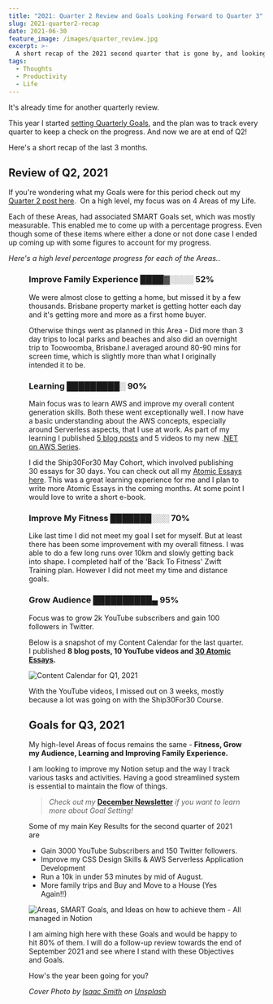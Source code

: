```yaml
---
title: "2021: Quarter 2 Review and Goals Looking Forward to Quarter 3"
slug: 2021-quarter2-recap
date: 2021-06-30
feature_image: /images/quarter_review.jpg
excerpt: >-
  A short recap of the 2021 second quarter that is gone by, and looking forward! I did reasonably well in three out of for focus Areas.
tags:
  - Thoughts
  - Productivity
  - Life
---
```

It's already time for another quarterly review.

This year I started [setting Quarterly Goals](/blog/2020-recap/), and the plan was to track every quarter to keep a check on the progress. And now we are at end of Q2!

Here's a short recap of the last 3 months.

<BlogLink
  href="/blog/2020-recap"
  title="2020: What Went Well, What Didn’t and Goals"
  description="A short recap of the year that is gone by and looking forward!"
  authorImage="/images/favicon.ico"
  authorName="Rahul Nath"
  authorTitle="Rahul Pulikkot Nath"
  featureImage="/images/happy_new_year_new.jpg"
/>

## Review of Q2, 2021

If you're wondering what my Goals were for this period check out my [Quarter 2 post here](/blog/2021-quarter1-recap/).  On a high level, my focus was on 4 Areas of my Life.

Each of these Areas, had associated SMART Goals set, which was mostly measurable. This enabled me to come up with a percentage progress. Even though some of these items where either a done or not done case I ended up coming up with some figures to account for my progress.

_Here's a high level percentage progress for each of the Areas._.

<Figure src="/images/q2_2021_goals_review.jpg" caption="Let's take a closer look at each of the Areas and see how I progressed with it." />

### Improve Family Experience ████▓░░░░ 52%

We were almost close to getting a home, but missed it by a few thousands. Brisbane property market is getting hotter each day and it's getting more and more as a first home buyer.

Otherwise things went as planned in this Area - Did more than 3 day trips to local parks and beaches and also did an overnight trip to Toowoomba, Brisbane.I averaged around 80-90 mins for screen time, which is slightly more than what I originally intended it to be.

### Learning █████████░ 90%

Main focus was to learn AWS and improve my overall content generation skills. Both these went exceptionally well. I now have a basic understanding about the AWS concepts, especially around Serverless aspects, that I use at work. As part of my learning I published [5 blog posts](/tag/aws/) and 5 videos to my new .[NET on AWS Series](https://www.youtube.com/playlist?list=PL59L9XrzUa-kl89ThijziX03fgTrbZCd7).

I did the Ship30For30 May Cohort, which involved publishing 30 essays for 30 days. You can check out all my [Atomic Essays here](https://twitter.com/rahulpnath/status/1392429033837584387). This was a great learning experience for me and I plan to write more Atomic Essays in the coming months. At some point I would love to write a short e-book.

### Improve My Fitness ███████░░░ 70%

Like last time I did not meet my goal I set for myself. But at least there has been some improvement with my overall fitness. I was able to do a few long runs over 10km and slowly getting back into shape. I completed half of the 'Back To Fitness' Zwift Training plan. However I did not meet my time and distance goals.

### Grow Audience ██████████▄ 95%

Focus was to grow 2k YouTube subscribers and gain 100 followers in Twitter.

Below is a snapshot of my Content Calendar for the last quarter. I published **8 blog posts, 10 YouTube videos and [30 Atomic Essays](https://twitter.com/rahulpnath/status/1392429033837584387).**

![Content Calendar for Q1, 2021](/images/q2_2021_content_calendar_review.jpg)

With the YouTube videos, I missed out on 3 weeks, mostly because a lot was going on with the Ship30For30 Course.

## Goals for Q3, 2021

My high-level Areas of focus remains the same - **Fitness, Grow my Audience, Learning and Improving Family Experience.**

I am looking to improve my Notion setup and the way I track various tasks and activities. Having a good streamlined system is essential to maintain the flow of things.

> _Check out my_ [**December Newsletter**](https://rahulpnath.substack.com/p/december-newsletter) _if you want to learn more about Goal Setting!_

Some of my main Key Results for the second quarter of 2021 are

-   Gain 3000 YouTube Subscribers and 150 Twitter followers.
-   Improve my CSS Design Skills & AWS Serverless Application Development
-   Run a 10k in under 53 minutes by mid of August.
-   More family trips and Buy and Move to a House (Yes Again!!)

![Areas, SMART Goals, and Ideas on how to achieve them - All managed in Notion](/images/q3_2021_goals.jpg)

I am aiming high here with these Goals and would be happy to hit 80% of them. I will do a follow-up review towards the end of September 2021 and see where I stand with these Objectives and Goals.

How's the year been going for you?

_Cover Photo by [Isaac Smith](https://unsplash.com/@isaacmsmith?utm_source=unsplash&utm_medium=referral&utm_content=creditCopyText) on [Unsplash](https://unsplash.com/@isaacmsmith?utm_source=unsplash&utm_medium=referral&utm_content=creditCopyText)_